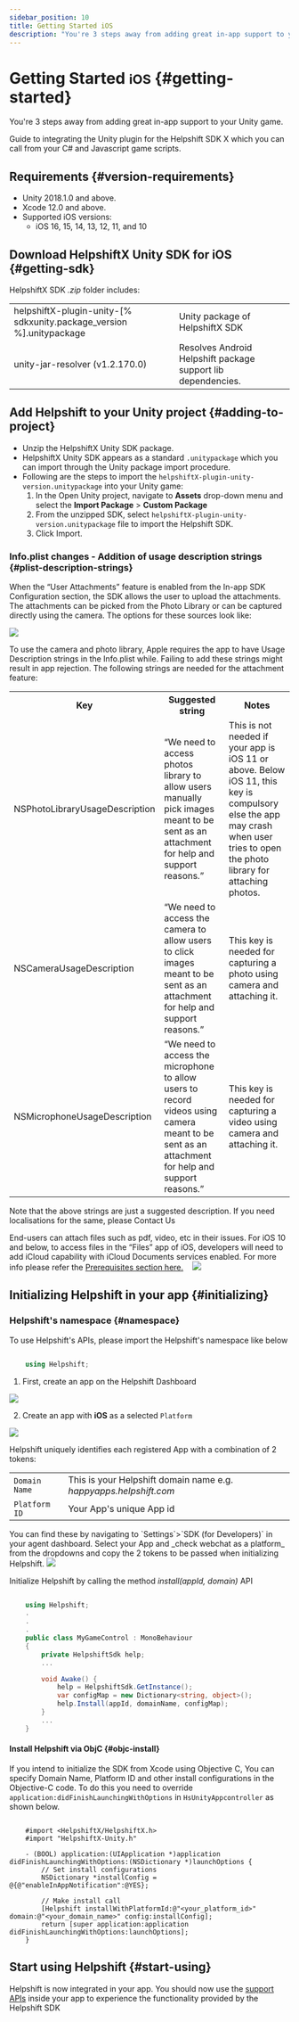```yaml
---
sidebar_position: 10
title: Getting Started iOS
description: "You're 3 steps away from adding great in-app support to your Unity game."
---
```






# Getting Started <small>iOS</small> {#getting-started}

<Intro>

You're 3 steps away from adding great in-app support to your Unity game.


</Intro>


Guide to integrating the Unity plugin for the Helpshift SDK X which you can call from your C# and Javascript game scripts.


## Requirements {#version-requirements}
*   Unity 2018.1.0 and above.
*   Xcode 12.0 and above.
*   Supported iOS versions:
    *   iOS 16, 15, 14, 13, 12, 11, and 10


## Download HelpshiftX Unity SDK for iOS {#getting-sdk}

  
<DownloadButton text="Download SDK" link="[% sdkx-unity.ios.sdk_url %]" classes="mb-4" />

HelpshiftX SDK *.zip* folder includes:

<div className="text-sm compact ">


| | |
|--|--|
|helpshiftX-plugin-unity-[% sdkxunity.package_version  %].unitypackage| Unity package of HelpshiftX SDK|
|unity-jar-resolver (v1.2.170.0)| Resolves Android Helpshift package support lib dependencies.|
</div>

## Add Helpshift to your Unity project {#adding-to-project}

* Unzip the HelpshiftX Unity SDK package.
* HelpshiftX Unity SDK appears as a  standard `.unitypackage` which you can import through the Unity package import procedure.
* Following are the steps to import the `helpshiftX-plugin-unity-version.unitypackage` into your Unity game:
    1. In the Open Unity project, navigate to **Assets** drop-down menu and select the **Import Package** > **Custom Package**
    2. From the unzipped SDK, select `helpshiftX-plugin-unity-version.unitypackage` file to import the Helpshift SDK.
    3. Click Import.

### Info.plist changes - Addition of usage description strings {#plist-description-strings}

When the “User Attachments” feature is enabled from the In-app SDK Configuration section, the SDK allows the user to upload the attachments. The attachments can be picked from the Photo Library or can be captured directly using the camera. The options for these sources look like:

<Image src="/static/books/sdkx_ios/attachment_picker_ios.png"  width="half" /> 

To use the camera and photo library, Apple requires the app to have Usage Description strings in the Info.plist while. Failing to add these strings might result in app rejection. The following strings are needed for the attachment feature:

<table>
  <tr>
    <th>Key</th>
    <th>Suggested string</th>
    <th>Notes</th>
  </tr>
  <tr>
    <td>NSPhotoLibraryUsageDescription</td>
    <td>“We need to access photos library to allow users manually pick images meant to be sent as an attachment for help and support reasons.”</td>
    <td>This is not needed if your app is iOS 11 or above. Below iOS 11, this key is compulsory else the app may crash when user tries to open the photo library for attaching photos.</td>
  </tr>
  <tr>
    <td>NSCameraUsageDescription</td>
    <td>“We need to access the camera to allow users to click images meant to be sent as an attachment for help and support reasons.”</td>
    <td>This key is needed for capturing a photo using camera and attaching it.</td>
  </tr>
  <tr>
    <td>NSMicrophoneUsageDescription</td>
    <td>“We need to access the microphone to allow users to record videos using camera meant to be sent as an attachment for help and support reasons.”</td>
    <td>This key is needed for capturing a video using camera and attaching it.</td>
  </tr>
</table>

Note that the above strings are just a suggested description. If you need localisations for the same, please Contact Us


<Admonition type="info" title="Note">

End-users can attach files such as pdf, video, etc in their issues. For iOS 10 and below, to access files in the “Files” app of iOS, developers will need to add iCloud capability with iCloud Documents services enabled. For more info please refer the [Prerequisites section here.](https://developer.apple.com/library/archive/documentation/FileManagement/Conceptual/DocumentPickerProgrammingGuide/Introduction/Introduction.html#//apple_ref/doc/uid/TP40014451) 
&nbsp;&nbsp; <Image src="/static/books/ios/icloud-entitlement.png"  width="full" /> 

</Admonition>


## Initializing Helpshift in your app {#initializing}

### Helpshift's namespace {#namespace}

To use Helpshift's APIs, please import the Helpshift's namespace like below


```csharp

    using Helpshift;


```

1. First, create an app on the Helpshift Dashboard 
<Image src="/static/books/helpshiftx/add_app.png"  width="full" /> 

2. Create an app with **iOS** as a selected `Platform`
<Image src="/static/books/sdkx_ios/select_platform.png"  width="full" /> 

Helpshift uniquely identifies each registered App with a combination of 2 tokens:

<div className=" compact">


| | |
|--|--|
|<code>Domain Name</code>|  This is your Helpshift domain name e.g. _happyapps.helpshift.com_|
|<code>Platform ID</code>| Your App's unique App id|
</div>
You can find these by navigating to `Settings`>`SDK (for Developers)` in your agent dashboard.
Select your App and _check webchat as a platform_ from the dropdowns and copy
the 2 tokens to be passed when initializing Helpshift.
<Image src="/static/books/helpshiftx/copy_keys.png"  width="full" /> 

Initialize Helpshift by calling the method *install(appId, domain)* API


```csharp

    using Helpshift;
    .
    .
    .
    public class MyGameControl : MonoBehaviour
    {
        private HelpshiftSdk help;
        ...

        void Awake() {
            help = HelpshiftSdk.GetInstance();
            var configMap = new Dictionary<string, object>();
            help.Install(appId, domainName, configMap);
        }
        ...
    }

```

#### Install Helpshift via ObjC {#objc-install}

If you intend to initialize the SDK from Xcode using Objective C, You can specify Domain Name, Platform ID and other install configurations in the Objective-C code. To do this you need to override `application:didFinishLaunchingWithOptions` in `HsUnityAppcontroller` as shown below.


```objc

    #import <HelpshiftX/HelpshiftX.h>
    #import "HelpshiftX-Unity.h"

    - (BOOL) application:(UIApplication *)application didFinishLaunchingWithOptions:(NSDictionary *)launchOptions {
        // Set install configurations
        NSDictionary *installConfig = @{@"enableInAppNotification":@YES};

        // Make install call
        [Helpshift installWithPlatformId:@"<your_platform_id>" domain:@"<your_domain_name>" config:installConfig];
        return [super application:application didFinishLaunchingWithOptions:launchOptions];
    }

```

## Start using Helpshift {#start-using}

Helpshift is now integrated in your app. You should now use the [support APIs](/sdkx-unity/support-tools-ios/) inside your app to experience
the functionality provided by the Helpshift SDK

